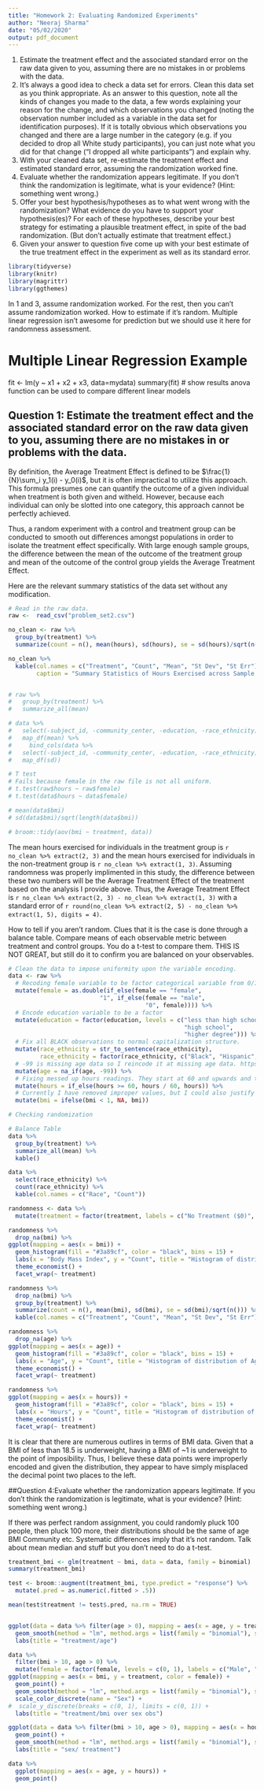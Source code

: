 ```yaml
---
title: "Homework 2: Evaluating Randomized Experiments"
author: "Neeraj Sharma"
date: "05/02/2020"
output: pdf_document
---
```


1. Estimate the treatment effect and the associated standard error on the raw data given to you, assuming there are no mistakes in or problems with the data. 
1. It’s always a good idea to check a data set for errors. Clean this data set as you think appropriate. As an answer to this question, note all the kinds of changes you made to the data, a few words explaining your reason for the change, and which observations you changed (noting the observation number included as a variable in the data set for identification purposes).  If it is totally obvious which observations you changed and there are a large number in the category (e.g. if you decided to drop all White study participants), you can just note what you did for that change (“I dropped all white participants”) and explain why. 
1. With your cleaned data set, re-estimate the treatment effect and estimated standard error, assuming the randomization worked fine. 
1. Evaluate whether the randomization appears legitimate. If you don’t think the randomization is legitimate, what is your evidence?  (Hint: something went wrong.)
1. Offer your best hypothesis/hypotheses as to what went wrong with the randomization?  What evidence do you have to support your hypothesis(es)?  For each of these hypotheses, describe your best strategy for estimating a plausible treatment effect, in spite of the bad randomization. (But don’t actually estimate that treatment effect.)
1. Given your answer to question five come up with your best estimate of the true treatment effect in the experiment as well as its standard error. 

```r
library(tidyverse)
library(knitr)
library(magrittr)
library(ggthemes)
```

In 1 and 3, assume randomization worked. For the rest, then you can't assume randomization worked. 
How to estimate if it's random. Multiple linear regression isn't awesome for prediction but we should use it here for randomness assessment. 

# Multiple Linear Regression Example
fit <- lm(y ~ x1 + x2 + x3, data=mydata)
summary(fit) # show results
anova function can be used to compare different linear models



## Question 1: Estimate the treatment effect and the associated standard error on the raw data given to you, assuming there are no mistakes in or problems with the data. 

By definition, the Average Treatment Effect is defined to be $\frac{1}{N}\sum_i y_1(i) - y_0(i)$, but it is often impractical to utilize this approach. This formula presumes one can quantify the outcome of a given individual when treatment is both given and witheld. However, because each individual can only be slotted into one category, this approach cannot be perfectly achieved. 

Thus, a random experiment with a control and treatment group can be conducted to smooth out differences amongst populations in order to isolate the treatment effect specifically. With large enough sample groups, the difference between the mean of the outcome of the treatment group and mean of the outcome of the control group yields the Average Treatment Effect. 

Here are the relevant summary statistics of the data set without any modification. 

```r
# Read in the raw data. 
raw <-  read_csv("problem_set2.csv")

no_clean <- raw %>%
  group_by(treatment) %>%
  summarize(count = n(), mean(hours), sd(hours), se = sd(hours)/sqrt(n()))

no_clean %>%
  kable(col.names = c("Treatment", "Count", "Mean", "St Dev", "St Err"), 
        caption = "Summary Statistics of Hours Exercised across Sample Groups with No Data Cleaning")


# raw %>% 
#   group_by(treatment) %>%
#   summarize_all(mean)

# data %>% 
#   select(-subject_id, -community_center, -education, -race_ethnicity) %>%
#   map_df(mean) %>%
#     bind_cols(data %>% 
#   select(-subject_id, -community_center, -education, -race_ethnicity) %>%
#   map_df(sd))

# T test
# Fails because female in the raw file is not all uniform. 
# t.test(raw$hours ~ raw$female)
# t.test(data$hours ~ data$female)

# mean(data$bmi)
# sd(data$bmi)/sqrt(length(data$bmi)) 

# broom::tidy(aov(bmi ~ treatment, data))
```

The mean hours exercised for individuals in the treatment group is `r no_clean %>% extract(2, 3)` and the mean hours exercised for individuals in the non-treatment group is `r no_clean %>% extract(1, 3)`. Assuming randomness was properly implimented in this study, the difference between these two numbers will be the Average Treatment Effect of the treatment based on the analysis I provide above. Thus, the Average Treatment Effect is `r no_clean %>% extract(2, 3) - no_clean %>% extract(1, 3)` with a standard error of `r round(no_clean %>% extract(2, 5) - no_clean %>% extract(1, 5), digits = 4)`.

How to tell if you aren't random. Clues that it is the case is done through a balance table. Compare means of each observable metric between treatment and control groups. You do a t-test to compare them. THIS IS NOT GREAT, but still do it to confirm you are balanced on your observables. 

```r
# Clean the data to impose uniformity upon the variable encoding.  
data <- raw %>%
  # Recoding female variable to be factor categorical variable from 0/1/male/female. 
  mutate(female = as.double(if_else(female == "female", 
                          "1", if_else(female == "male", 
                                       "0", female)))) %>%
  # Encode education variable to be a factor
  mutate(education = factor(education, levels = c("less than high school", 
                                                  "high school", 
                                                  "higher degree"))) %>%
  # Fix all BLACK observations to normal capitalization structure.
  mutate(race_ethnicity = str_to_sentence(race_ethnicity), 
         race_ethnicity = factor(race_ethnicity, c("Black", "Hispanic", "White"))) %>%
  # -99 is missing age data so I reincode it at missing age data. https://cran.r-project.org/web/packages/naniar/vignettes/replace-with-na.html
  mutate(age = na_if(age, -99)) %>%
  # Fixing messed up hours readings. They start at 60 and upwards and that's 1 hr so I fix based on that. 
  mutate(hours = if_else(hours >= 60, hours / 60, hours)) %>%
  # Currently I have removed improper values, but I could also justify multiplying by 10. 
  mutate(bmi = ifelse(bmi < 1, NA, bmi))
```

```r
# Checking randomization

# Balance Table
data %>% 
  group_by(treatment) %>%
  summarize_all(mean) %>%
  kable()
```

```r
data %>%
  select(race_ethnicity) %>%
  count(race_ethnicity) %>%
  kable(col.names = c("Race", "Count"))
```



```r
randomness <- data %>%
  mutate(treatment = factor(treatment, labels = c("No Treatment ($0)", "Treatment ($10)")))

randomness %>%
  drop_na(bmi) %>%
ggplot(mapping = aes(x = bmi)) +
  geom_histogram(fill = "#3a89cf", color = "black", bins = 15) +
  labs(x = "Body Mass Index", y = "Count", title = "Histogram of distribution of BMI between treatment groups") +
  theme_economist() +
  facet_wrap(~ treatment)

randomness %>%
  drop_na(bmi) %>%
  group_by(treatment) %>%
  summarize(count = n(), mean(bmi), sd(bmi), se = sd(bmi)/sqrt(n())) %>%
  kable(col.names = c("Treatment", "Count", "Mean", "St Dev", "St Err"), caption = "Summary Statistics of BMI across Sample Groups")

randomness %>%
  drop_na(age) %>%
ggplot(mapping = aes(x = age)) +
  geom_histogram(fill = "#3a89cf", color = "black", bins = 15) +
  labs(x = "Age", y = "Count", title = "Histogram of distribution of Age between treatment groups") +
  theme_economist() +
  facet_wrap(~ treatment)

randomness %>%
ggplot(mapping = aes(x = hours)) +
  geom_histogram(fill = "#3a89cf", color = "black", bins = 15) +
  labs(x = "Hours", y = "Count", title = "Histogram of distribution of Hours between treatment groups") +
  theme_economist() +
  facet_wrap(~ treatment)
```

It is clear that there are numerous outlires in terms of BMI data. Given that a BMI of less than 18.5 is underweight, having a BMI of ~1 is underweight to the point of imposibility. Thus, I believe these data points were improperly encoded and given the distribution, they appear to have simply misplaced the decimal point two places to the left.

##Question 4:Evaluate whether the randomization appears legitimate. If you don’t think the randomization is legitimate, what is your evidence? (Hint: something went wrong.)

If there was perfect random assignment, you could randomly pluck 100 people, then pluck 100 more, their distributions should be the same of age BMI Community etc. Systematic differences imply  that it's not random. Talk about mean median and stuff but you don't need to do a t-test. 

```r
treatment_bmi <- glm(treatment ~ bmi, data = data, family = binomial)
summary(treatment_bmi)

test <- broom::augment(treatment_bmi, type.predict = "response") %>%
  mutate(.pred = as.numeric(.fitted > .5))

mean(test$treatment != test$.pred, na.rm = TRUE)


ggplot(data = data %>% filter(age > 0), mapping = aes(x = age, y = treatment)) + geom_point() +
  geom_smooth(method = "lm", method.args = list(family = "binomial"), se = FALSE) +
  labs(title = "treatment/age")

data %>% 
  filter(bmi > 10, age > 0) %>%
  mutate(female = factor(female, levels = c(0, 1), labels = c("Male", "Female"))) %>%
ggplot(mapping = aes(x = bmi, y = treatment, color = female)) + 
  geom_point() +
  geom_smooth(method = "lm", method.args = list(family = "binomial"), se = FALSE) +
  scale_color_discrete(name = "Sex") +
#  scale_y_discrete(breaks = c(0, 1), limits = c(0, 1)) +
  labs(title = "treatment/bmi over sex obs")

ggplot(data = data %>% filter(bmi > 10, age > 0), mapping = aes(x = hours, y = treatment, color = female)) + 
  geom_point() +
  geom_smooth(method = "lm", method.args = list(family = "binomial"), se = FALSE) +
  labs(title = "sex/ treatment")
```

```r
data %>%
  ggplot(mapping = aes(x = age, y = hours)) +
  geom_point()
```

